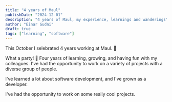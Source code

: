 ```yaml
---
title: "4 years of Maul"
publishDate: "2024-12-01"
description: "4 years of Maul, my experience, learnings and wanderings"
author: "Einar Gudni"
draft: true
tags: ["learning", "software"]
---
```



<Draft />

This October I selebrated 4 years working at Maul. 🥳

What a party! 🎉
Four years of learning, growing, and having fun with my colleagues.
I've had the opportunity to work on a variety of projects with a diverse group of people.

I've learned a lot about software development, and I've grown as a developer.

I've had the opportunity to work on some really cool projects.
